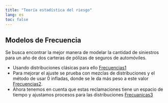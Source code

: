 ```yaml
---
title: "Teoría estadística del riesgo"
lang: es
toc: false
---
```


## Modelos de Frecuencia

Se busca encontrar la mejor manera de modelar la cantidad de siniestros para un año de dos carteras de pólizas de seguros de automóviles.

-   Usando distribuciones clásicas para ello [Frecuencias1](/HTML/Tarea 1.html)
-  Para mejorar el ajuste se prueba con mezclas de distribuciones y el método de usar 0 infladas, donde se le da más peso a este valor [Frecuencias2](/HTML/Tarea 2.html).
- Ahora tenemos en cuenta que estas reclamaciones tiene un espacio de tiempo y ajustamos procesos para las distribuciones [Frecuanicas3](/HTML/Tarea 2.2.html)